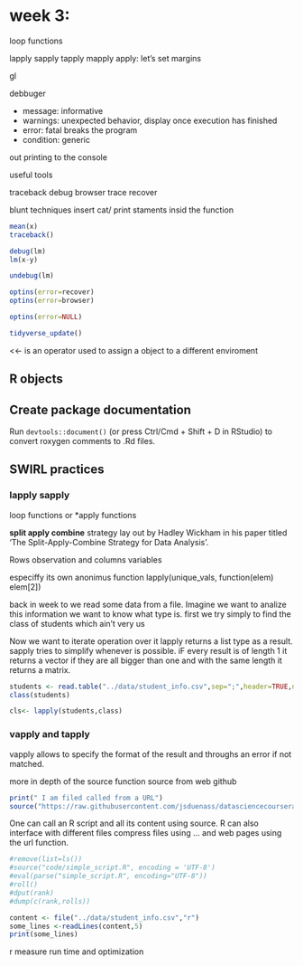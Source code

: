 # week 3:

loop functions

lapply sapply
tapply mapply 
apply: let's set margins


gl

debbuger


* message: informative 
* warnings: unexpected behavior, display once execution has finished
* error: fatal breaks the program
* condition: generic



out printing to the console

useful tools


traceback
debug 
browser
trace 
recover

blunt techniques insert cat/ print staments insid the function

```r
mean(x)
traceback()

debug(lm)
lm(x-y)

undebug(lm)

optins(error=recover)
optins(error=browser)

optins(error=NULL)

```




 
```r
tidyverse_update()
```


<<- is an operator used to assign a object to a different enviroment




## R objects
## Create package documentation 
Run ```devtools::document()``` (or press Ctrl/Cmd + Shift + D in RStudio) to convert roxygen comments to .Rd files. 



## SWIRL practices 

### lapply sapply
loop functions or *apply functions

__split apply combine__ strategy lay out by Hadley Wickham in his  paper titled 'The Split-Apply-Combine Strategy for Data Analysis'.



Rows observation and columns variables


especiffy its own anonimus function 
lapply(unique_vals, function(elem) elem[2])

back in week to we read some data from a file. Imagine we want to analize this information we want to know what type is. first we try simply to find the class of students which ain't very us 

Now we want to iterate operation over it
lapply returns a list type as a result. sapply tries to simplify whenever is possible. iF every result is of length 1 it returns a vector if they are all bigger than one and with the same length it returns a matrix. 
```r
students <- read.table("../data/student_info.csv",sep=";",header=TRUE,nrows=5)
class(students)

cls<- lapply(students,class)

```



### vapply and tapply
vapply allows to specify the format of the result and throughs an error if not matched.




more in depth of the source function
source from web github
```r

print(" I am filed called from a URL")
source("https://raw.githubusercontent.com/jsduenass/datasciencecoursera/master/code/hello_I_am_from_the_web.R")

```


One can call an R script and all its content using source. R can also interface with different files compress files using ... and web pages using the url function.
```r
#remove(list=ls())
#source("code/simple_script.R", encoding = 'UTF-8')
#eval(parse("simple_script.R", encoding="UTF-8"))
#roll()
#dput(rank)
#dump(c(rank,rolls))
```


```r
content <- file("../data/student_info.csv","r")
some_lines <-readLines(content,5)
print(some_lines)
```
 


r measure run time and optimization

